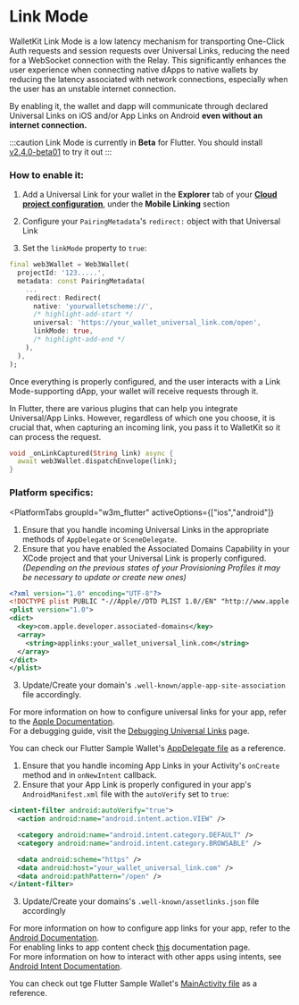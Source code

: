
# Link Mode

WalletKit Link Mode is a low latency mechanism for transporting One-Click Auth requests and session requests over Universal Links, reducing the need for a WebSocket connection with the Relay. This significantly enhances the user experience when connecting native dApps to native wallets by reducing the latency associated with network connections, especially when the user has an unstable internet connection.

By enabling it, the wallet and dapp will communicate through declared Universal Links on iOS and/or App Links on Android **even without an internet connection.**

:::caution
Link Mode is currently in **Beta** for Flutter. You should install [v2.4.0-beta01](https://pub.dev/packages/walletconnect_flutter_v2/versions/2.4.0-beta01) to try it out
:::

### How to enable it:

1. Add a Universal Link for your wallet in the **Explorer** tab of your [**Cloud project configuration**](https://cloud.walletconnect.com/sign-in), under the **Mobile Linking** section

2. Configure your `PairingMetadata`'s `redirect:` object with that Universal Link

3. Set the `linkMode` property to `true`:

```dart
final web3Wallet = Web3Wallet(
  projectId: '123.....',
  metadata: const PairingMetadata(
    ...
    redirect: Redirect(
      native: 'yourwalletscheme://',
      /* highlight-add-start */
      universal: 'https://your_wallet_universal_link.com/open',
      linkMode: true,
      /* highlight-add-end */
    ),
  ),
);
```

Once everything is properly configured, and the user interacts with a Link Mode-supporting dApp, your wallet will receive requests through it.

In Flutter, there are various plugins that can help you integrate Universal/App Links. However, regardless of which one you choose, it is crucial that, when capturing an incoming link, you pass it to WalletKit so it can process the request.

```dart
void _onLinkCaptured(String link) async {
  await web3Wallet.dispatchEnvelope(link);
}
```

### Platform specifics:

<PlatformTabs
	groupId="w3m_flutter"
	activeOptions={["ios","android"]}
>
<PlatformTabItem value="ios">

1. Ensure that you handle incoming Universal Links in the appropriate methods of `AppDelegate` or `SceneDelegate`.
2. Ensure that you have enabled the Associated Domains Capability in your XCode project and that your Universal Link is properly configured. _(Depending on the previous states of your Provisioning Profiles it may be necessary to update or create new ones)_
```xml
<?xml version="1.0" encoding="UTF-8"?>
<!DOCTYPE plist PUBLIC "-//Apple//DTD PLIST 1.0//EN" "http://www.apple.com/DTDs/PropertyList-1.0.dtd">
<plist version="1.0">
<dict>
  <key>com.apple.developer.associated-domains</key>
  <array>
    <string>applinks:your_wallet_universal_link.com</string>
  </array>
</dict>
</plist>
```
3. Update/Create your domain's `.well-known/apple-app-site-association` file accordingly.

For more information on how to configure universal links for your app, refer to the [Apple Documentation](https://developer.apple.com/documentation/xcode/allowing-apps-and-websites-to-link-to-your-content?language=swift).<br />
For a debugging guide, visit the [Debugging Universal Links](https://developer.apple.com/documentation/technotes/tn3155-debugging-universal-links) page.<br />

You can check our Flutter Sample Wallet's [AppDelegate file](https://github.com/WalletConnect/WalletConnectFlutterV2/blob/develop/example/wallet/ios/Runner/AppDelegate.swift) as a reference.

</PlatformTabItem>
<PlatformTabItem value="android">

1. Ensure that you handle incoming App Links in your Activity's `onCreate` method and in `onNewIntent` callback.
2. Ensure that your App Link is properly configured in your app's `AndroidManifest.xml` file with the `autoVerify` set to `true`:
```xml
<intent-filter android:autoVerify="true">
  <action android:name="android.intent.action.VIEW" />

  <category android:name="android.intent.category.DEFAULT" />
  <category android:name="android.intent.category.BROWSABLE" />

  <data android:scheme="https" />
  <data android:host="your_wallet_universal_link.com" />
  <data android:pathPattern="/open" />
</intent-filter>
```
3. Update/Create your domains's `.well-known/assetlinks.json` file accordingly

For more information on how to configure app links for your app, refer to the [Android Documentation](https://developer.android.com/training/app-links/verify-android-applinks).<br />
For enabling links to app content check [this](https://developer.android.com/training/app-links/deep-linking) documentation page.<br />
For more information on how to interact with other apps using intents, see [Android Intent Documentation](https://developer.android.com/training/basics/intents).

You can check out tge Flutter Sample Wallet's [MainActivity file](https://github.com/WalletConnect/WalletConnectFlutterV2/blob/develop/example/wallet/android/app/src/main/kotlin/com/example/wallet/MainActivity.kt) as a reference.

</PlatformTabItem>
</PlatformTabs>
